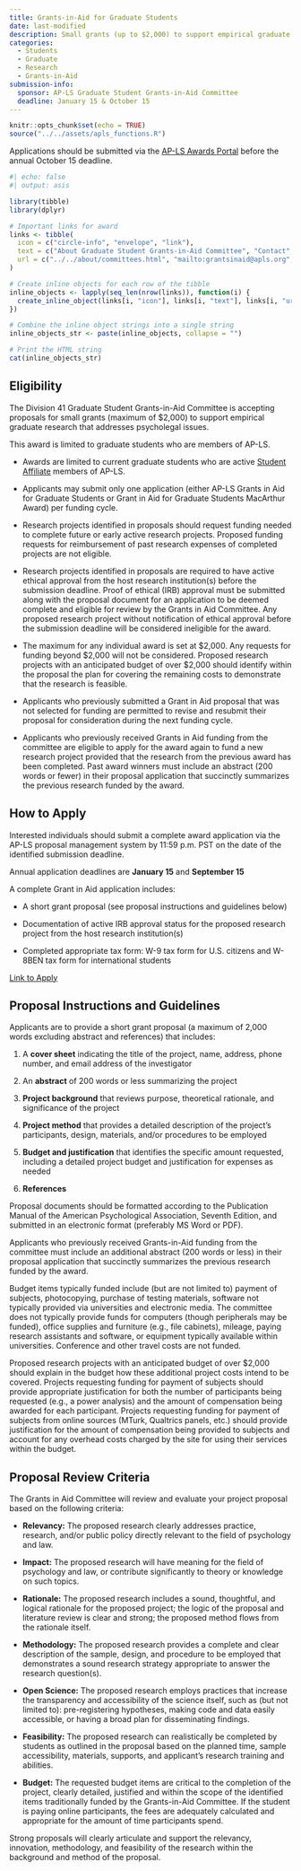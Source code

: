 ```yaml
---
title: Grants-in-Aid for Graduate Students
date: last-modified
description: Small grants (up to $2,000) to support empirical graduate student research that addresses psycholegal issues. 
categories: 
  - Students
  - Graduate 
  - Research
  - Grants-in-Aid
submission-info:
  sponsor: AP-LS Graduate Student Grants-in-Aid Committee
  deadline: January 15 & October 15
---
```



```r
knitr::opts_chunk$set(echo = TRUE)
source("../../assets/apls_functions.R")
```

::: vspace
:::

::: callout-note
Applications should be submitted via the [AP-LS Awards Portal](https://awards.ap-ls.org/default.asp) before the annual October 15 deadline.  
```r
#| echo: false
#| output: asis

library(tibble)
library(dplyr)

# Important links for award
links <- tibble(
  icon = c("circle-info", "envelope", "link"),
  text = c("About Graduate Student Grants-in-Aid Committee", "Contact", "Link to apply"),
  url = c("../../about/committees.html", "mailto:grantsinaid@apls.org", "https://awards.ap-ls.org/default.asp")
)

# Create inline objects for each row of the tibble
inline_objects <- lapply(seq_len(nrow(links)), function(i) {
  create_inline_object(links[i, "icon"], links[i, "text"], links[i, "url"])
})

# Combine the inline object strings into a single string
inline_objects_str <- paste(inline_objects, collapse = "")

# Print the HTML string
cat(inline_objects_str)
```
:::

::: vspace
:::

:::{.panel-tabset}
## Eligibility
The Division 41 Graduate Student Grants-in-Aid Committee is accepting proposals for small grants (maximum of $2,000) to support empirical graduate research that addresses psycholegal issues.

This award is limited to graduate students who are  members of AP-LS. 

-   Awards are limited to current graduate students who are active [Student Affiliate]("../../membership/membership.qmd") members of AP-LS.

-   Applicants may submit only one application (either AP-LS Grants in Aid for Graduate Students or Grant in Aid for Graduate Students MacArthur Award) per funding cycle.

-   Research projects identified in proposals should request funding needed to complete future or early active research projects. Proposed funding requests for reimbursement of past research expenses of completed projects are not eligible.

-   Research projects identified in proposals are required to have active ethical approval from the host research institution(s) before the submission deadline. Proof of ethical (IRB) approval must be submitted along with the proposal document for an application to be deemed complete and eligible for review by the Grants in Aid Committee. Any proposed research project without notification of ethical approval before the submission deadline will be considered ineligible for the award.

-   The maximum for any individual award is set at $2,000. Any requests for funding beyond $2,000 will not be considered. Proposed research projects with an anticipated budget of over $2,000 should identify within the proposal the plan for covering the remaining costs to demonstrate that the research is feasible.

-   Applicants who previously submitted a Grant in Aid proposal that was not selected for funding are permitted to revise and resubmit their proposal for consideration during the next funding cycle.

-   Applicants who previously received Grants in Aid funding from the committee are eligible to apply for the award again to fund a new research project provided that the research from the previous award has been completed. Past award winners must include an abstract (200 words or fewer) in their proposal application that succinctly summarizes the previous research funded by the award.

## How to Apply

Interested individuals should submit a complete award application via the AP-LS proposal management system by 11:59 p.m. PST on the date of the identified submission deadline. 

Annual application deadlines are **January 15** and **September 15**

A complete Grant in Aid application includes:

-   A short grant proposal (see proposal instructions and guidelines below)
 
-   Documentation of active IRB approval status for the proposed research project from the host research institution(s)

-   Completed appropriate tax form: W-9 tax form for U.S. citizens and W-8BEN tax form for international students

<a class="btn btn-primary" href="https://awards.ap-ls.org/default.asp" role="button">Link to Apply</a>

## Proposal Instructions and Guidelines

Applicants are to provide a short grant proposal (a maximum of 2,000 words excluding abstract and references) that includes:

1. A **cover sheet** indicating the title of the project, name, address, phone number, and email address of the investigator
</li></p> 

2. An **abstract** of 200 words or less summarizing the project

3. **Project background** that reviews purpose, theoretical rationale, and significance of the project

4. **Project method** that provides a detailed description of the project’s participants, design, materials, and/or procedures to be employed

5. **Budget and justification** that identifies the specific amount requested, including a detailed project budget and justification for expenses as needed
6. **References**

Proposal documents should be formatted according to the Publication Manual of the American Psychological Association, Seventh Edition, and submitted in an electronic format (preferably MS Word or PDF).

Applicants who previously received Grants-in-Aid funding from the committee must include an additional abstract (200 words or less) in their proposal application that succinctly summarizes the previous research funded by the award.

Budget items typically funded include (but are not limited to) payment of subjects, photocopying, purchase of testing materials, software not typically provided via universities and electronic media. The committee does not typically provide funds for computers (though peripherals may be funded), office supplies and furniture (e.g., file cabinets), mileage, paying research assistants and software, or equipment typically available within universities. Conference and other travel costs are not funded.

Proposed research projects with an anticipated budget of over $2,000 should explain in the budget how these additional project costs intend to be covered. Projects requesting funding for payment of subjects should provide appropriate justification for both the number of participants being requested (e.g., a power analysis) and the amount of compensation being awarded for each participant. Projects requesting funding for payment of subjects from online sources (MTurk, Qualtrics panels, etc.) should provide justification for the amount of compensation being provided to subjects and account for any overhead costs charged by the site for using their services within the budget.

## Proposal Review Criteria
The Grants in Aid Committee will review and evaluate your project proposal based on the following criteria:

-   **Relevancy:** The proposed research clearly addresses practice, research, and/or public policy directly relevant to the field of psychology and law.

-   **Impact:** The proposed research will have meaning for the field of psychology and law, or contribute significantly to theory or knowledge on such topics.

-   **Rationale:** The proposed research includes a sound, thoughtful, and logical rationale for the proposed project; the logic of the proposal and literature review is clear and strong; the proposed method flows from the rationale itself.

-   **Methodology:** The proposed research provides a complete and clear description of the sample, design, and procedure to be employed that demonstrates a sound research strategy appropriate to answer the research question(s).

-   **Open Science:** The proposed research employs practices that increase the transparency and accessibility of the science itself, such as (but not limited to): pre-registering hypotheses, making code and data easily accessible, or having a broad plan for disseminating findings.

-   **Feasibility:** The proposed research can realistically be completed by students as outlined in the proposal based on the planned time, sample accessibility, materials, supports, and applicant’s research training and abilities.

-   **Budget:** The requested budget items are critical to the completion of the project, clearly detailed, justified and within the scope of the identified items traditionally funded by the Grants-in-Aid Committee. If the student is paying online participants, the fees are adequately calculated and appropriate for the amount of time participants spend.

Strong proposals will clearly articulate and support the relevancy, innovation, methodology, and feasibility of the research within the background and method of the proposal.
:::

  